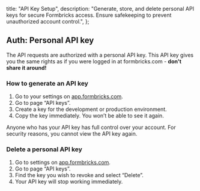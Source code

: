 
  title: "API Key Setup",
  description:
    "Generate, store, and delete personal API keys for secure Formbricks access. Ensure safekeeping to prevent unauthorized account control.",
};

## Auth: Personal API key

The API requests are authorized with a personal API key. This API key gives you the same rights as if you were logged in at formbricks.com - **don't share it around!**

### How to generate an API key

1. Go to your settings on [app.formbricks.com](https://app.formbricks.com).
2. Go to page “API keys”.
3. Create a key for the development or production environment.
4. Copy the key immediately. You won’t be able to see it again.

<Callout title="Store API key safely" type="warning">
  Anyone who has your API key has full control over your account. For security reasons, you cannot view the
  API key again.
</Callout>

### Delete a personal API key

1. Go to settings on [app.formbricks.com](https://app.formbricks.com/app/me/settings).
2. Go to page “API keys”.
3. Find the key you wish to revoke and select “Delete”.
4. Your API key will stop working immediately.

